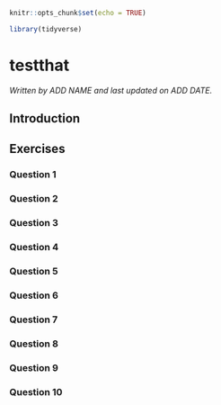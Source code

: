 
```r
knitr::opts_chunk$set(echo = TRUE)

library(tidyverse)
```

# testthat

*Written by ADD NAME and last updated on ADD DATE.*

## Introduction

## Exercises

### Question 1

### Question 2

### Question 3

### Question 4

### Question 5

### Question 6

### Question 7

### Question 8

### Question 9

### Question 10
